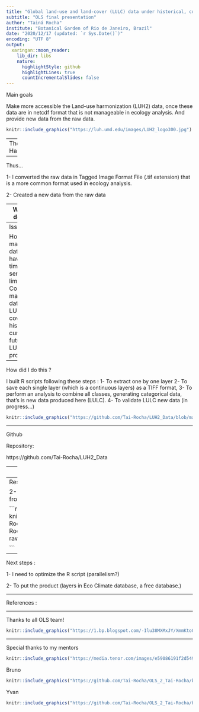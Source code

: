 ```yaml
---
title: "Global land-use and land-cover (LULC) data under historical, current, and future climatic conditions for ecologists"
subtitle: "OLS final presentation"
author: "Tainá Rocha"
institute: "Botanical Garden of Rio de Janeiro, Brazil"
date: "2020/12/17 (updated: `r Sys.Date()`)"
encoding: "UTF 8"
output:
  xaringan::moon_reader:
    lib_dir: libs
    nature:
      highlightStyle: github
      highlightLines: true
      countIncrementalSlides: false
---
```

Main goals

Make more accessible the Land-use harmonization (LUH2) data, once these data are in netcdf format that is not manageable in ecology analysis. And provide new data from the raw data. 

```r
knitr::include_graphics("https://luh.umd.edu/images/LUH2_logo300.jpg")
```
---
The Land-use Harmonization 
```r
knitr::include_graphics("https://luh.umd.edu/images/LUH2_logo300.jpg")
```
 - primf: forested primary land
 - primn: non-forested primary land
 - secdf: potentially forested secondary land
 - secdn: potentially non-forested secondary land
 - pastr: managed pasture
 - range: rangeland
 - urban: urban land
 - c3ann: C3 annual crops
 - c3per: C3 perennial crops
 - c4ann: C4 annual crops
 - c4per: C4 perennial crops
 - c3nfx: C3 nitrogen-fixing crops

---

Thus... 

1- I converted the raw data in Tagged Image Format File (.tif extension) that is a more common format used in ecology analysis. 

2- Created a new data from the raw data

---
Why do I do  this ?

Mapping the Land-Use Land-Cover (LULC) changes through time is important and desirable in many fields in ecology like to predict the threats or propose effective conservation policies and many others (Jetz,Wilcove, Dobson, 2007).
 
---
Issues

However many databases have a time-series limitation. Contrary of many databases, LUH2 covers historical, current and future LULC projections.

---
How did I do this ?

I built R scripts following these steps : 
1- To extract one by one layer 
2- To save each single layer (which is a continuous layers) as a TIFF format, 
3- To perform an analysis to combine all classes, generating categorical data, that's is new data produced here (LULC).
4- To validate LULC new data (in progress...)
```r

knitr::include_graphics("https://github.com/Tai-Rocha/LUH2_Data/blob/master/doc/Figures/LUH2%20_LULC.png?raw=true")

```

---

Github

Repository:

https://github.com/Tai-Rocha/LUH2_Data

---
Results

 1- Several continuous layers for each class and for each year from 850 to 2100 (Raw data in tiff format)

```r
knitr::include_graphics("https://github.com/Tai-Rocha/OLS_2_Tai-Rocha/blob/master/img/forested%20primary%20land_ols.png?raw=true")

```
 
---
 Results

 2- Land use land cover data (categorical layer) from each year.

```r
knitr::include_graphics("https://github.com/Tai-Rocha/OLS_2_Tai-Rocha/blob/master/img/LULC_2010.jpg?raw=true")

```
---
Next steps :

1- I need to optimize the R script (parallelism?) 

2- To put the product (layers in Eco Climate database, a free database.)


---

References :



---

Thanks to all OLS team!

```r
knitr::include_graphics("https://1.bp.blogspot.com/-Ilu38MXMxJY/XmmKto0HnGI/AAAAAAA2O5s/lQmNs4-TlGAbWkrCtw_vIkVkKKifIRlQQCLcBGAsYHQ/s1600/AS0006470_02.gif")

```

---
Special thanks to my mentors

```r
knitr::include_graphics("https://media.tenor.com/images/e59086191f2d5492dac1291d1629dde2/tenor.gif")

```

Bruno 
```r
knitr::include_graphics("https://github.com/Tai-Rocha/OLS_2_Tai-Rocha/blob/master/img/Bruno.jpg?raw=true")

```
Yvan
```r
knitr::include_graphics("https://github.com/Tai-Rocha/OLS_2_Tai-Rocha/blob/master/img/Yvan.jpg?raw=true")

```










